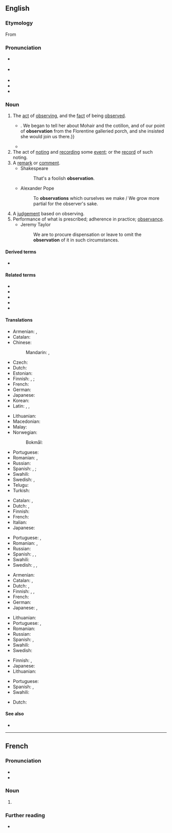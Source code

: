 ==English==

===Etymology===
From {{etyl|la|en}} {{m|la|observatio|}}

===Pronunciation===
* {{a|RP}} {{IPA|/ˌɒbzəˈveɪʃən/|lang=en}}
* {{a|GA}} {{IPA|/ˌɑbzɚˈveɪʃən/|lang=en}}
* {{hyph|ob|ser|va|tion|lang=en}}
* {{audio|en-us-observation.ogg|Audio (US)|lang=en}}
* {{rhymes|eɪʃən|lang=en}}

===Noun===
{{en-noun|~}}

# The [[act]] of [[observing]], and the [[fact]] of being [[observe]]d.
#* {{quote-book|year=1898|author={{w|Winston Churchill (novelist)|Winston Churchill}}
|title={{w|The Celebrity}}|chapter=5
|passage=But Miss Thorn relieved the situation by laughing aloud,{{...}}. We began to tell her about Mohair and the cotillon, and of our point of '''observation''' from the Florentine galleried porch, and she insisted she would join us there.}}
#* {{quote-magazine|year=2012|month=March-April|author={{w|Jeremy Bernstein}}
|volume=100|issue=2|page=146|magazine={{w|American Scientist}}
|title=[http://www.americanscientist.org/issues/feature/2012/2/a-palette-of-particles A Palette of Particles]
|passage=The physics of elementary particles in the 20th century was distinguished by the '''observation''' of particles whose existence had been predicted by theorists sometimes decades earlier.}}
# The act of [[noting]] and [[recording]] some [[event]]; or the [[record]] of such noting.
# A [[remark]] or [[comment]].
#* Shakespeare
#*: That's a foolish '''observation'''.
#* Alexander Pope
#*: To '''observations''' which ourselves we make / We grow more partial for the observer's sake.
# A [[judgement]] based on observing.
# Performance of what is prescribed; adherence in practice; [[observance]].
#* Jeremy Taylor
#*: We are to procure dispensation or leave to omit the '''observation''' of it in such circumstances.

====Derived terms====
* {{l|en|observation car}}

====Related terms====
* {{l|en|observance}}
* {{l|en|observant}}
* {{l|en|observatory}}
* {{l|en|observe}}
* {{l|en|observer}}

====Translations====
{{trans-top|act of observing or being observed}}
* Armenian: {{t+|hy|դիտողություն|sc=Armn}}, {{t|hy|օբսերվացիոնիզմ}}
* Catalan: {{t+|ca|observació|f}}
* Chinese:
*: Mandarin: {{t+|cmn|觀察|sc=Hani}}, {{t+|cmn|观察|tr=guānchá|sc=Hani}}
* Czech: {{t+|cs|pozorování|n}}
* Dutch: {{t+|nl|waarneming|f}}
* Estonian: {{t|et|vaatlus}}
* Finnish: {{t|fi|havainnointi}}, {{t+|fi|havaitseminen}} {{qualifier|observing}}; {{t|fi|[[havaituksi]] [[tuleminen]]}} {{qualifier|being observed}}
* French: {{t+|fr|observation|f}}
* German: {{t+|de|Beobachtung|f}}
* Japanese: {{t+|ja|観察|tr=かんさつ, kansatsu}}
* Korean: {{t+|ko|관찰}}
* Latin: {{t|la|observatio|f}}, {{t|la|animadversio|f}}, {{t|la|notatio|f}}
{{trans-mid}}
* Lithuanian: {{t|lt|stebėjimas}}
* Macedonian: {{t|mk|набљудување|n|tr=nabljuduvanje|sc=Cyrl}}
* Malay: {{t|ms|pemerhatian}}
* Norwegian:
*: Bokmål: {{t|nb|observasjon|m}}
* Portuguese: {{t+|pt|observação|f}}
* Romanian: {{t+|ro|observare|f}}, {{t+|ro|observație|f}}
* Russian: {{t+|ru|наблюде́ние|n}}
* Spanish: {{t+|es|observación|f}}, {{t+|es|vigilancia|f}}; {{t|es|observancia|f}}
* Swahili: {{t+|sw|mtazamo}}
* Swedish: {{t+|sv|observation|c}}, {{t+|sv|iakttagelse}}
* Telugu: {{t+|te|పరిశీలన|tr=pariSIlana}}
* Turkish: {{t+|tr|gözlem}}
{{trans-bottom}}

{{trans-top|recording an event; the record of such noting}}
* Catalan: {{t+|ca|registre|m}}, {{t|ca|anotació|f}}
* Dutch: {{t+|nl|waarneming|f}}, {{t+|nl|waarnemen|n}}
* Finnish: {{t+|fi|havainto}}
* French: {{t+|fr|observation}}
* Italian: {{t+|it|osservazione}}
* Japanese: {{t+|ja|観察|tr=かんさつ, kansatsu}}
{{trans-mid}}
* Portuguese: {{t+|pt|registro|m}}, {{t+|pt|observação}}
* Romanian: {{t+|ro|observație|f}}, {{t+|ro|observare|f}}
* Russian: {{t+|ru|наблюде́ние|n}}
* Spanish: {{t|es|anotación|f}}, {{t+|es|registro|m}}, {{t+|es|observación}}
* Swahili: {{t+|sw|mtazamo}}
* Swedish: {{t+|sv|observation}}, {{t|sv|uppsikt|c}}, {{t+|sv|tillsyn|c}}
{{trans-bottom}}

{{trans-top|remark or comment}}
* Armenian: {{t+|hy|դիտողություն|sc=Armn}}
* Catalan: {{t+|ca|observació|f}}, {{t+|ca|comentari|m}}
* Dutch: {{t+|nl|opmerking|f}}, {{t+|nl|waarneming|f}}
* Finnish: {{t+|fi|huomio}}, {{t+|fi|huomautus}}, {{t+|fi|kommentti}}
* French: {{t+|fr|remarque|f}}
* German: {{t+|de|Bemerkung|f}}
* Japanese: {{t|ja|論評|tr=ronpyō}}, {{t|ja|所見|tr=shoken}}
{{trans-mid}}
* Lithuanian: {{t|lt|pastaba|f}}
* Portuguese: {{t+|pt|observação|f}}, {{t+|pt|comentário|m}}
* Romanian: {{t+|ro|observație|f}}
* Russian: {{t+|ru|замеча́ние|n}}
* Spanish: {{t+|es|observación|f}}, {{t+|es|comentario|m}}
* Swahili: {{t+|sw|mtazamo}}
* Swedish: {{t+|sv|anmärkning|c}}
{{trans-bottom}}

{{trans-top|judgement}}
* Finnish: {{t+|fi|päätelmä}}, {{t+|fi|päätös}}
* Japanese: {{t|ja|観察結果|tr=kansatsukekka}}
* Lithuanian: {{t|lt|tirti}}
{{trans-mid}}
* Portuguese: {{t+|pt|parecer|m}}
* Spanish: {{t+|es|juicio|m}}, {{t+|es|parecer|m}}
* Swahili: {{t+|sw|mtazamo}}
{{trans-bottom}}

{{checktrans-top}}
* Dutch: {{t-check|nl|observatie|f}}
{{trans-mid}}
{{trans-bottom}}

====See also====
* {{pedialite}}

----

==French==
{{wikipedia|lang=fr}}

===Pronunciation===
* {{fr-IPA}}
* {{audio|Fr-observation.ogg|Audio|lang=fr}}

===Noun===
{{fr-noun|f}}

# {{l|en|observation}}

===Further reading===
* {{R:TLFi}}